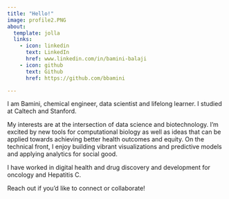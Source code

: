```yaml
---
title: "Hello!"
image: profile2.PNG
about:
  template: jolla
  links:
    - icon: linkedin
      text: LinkedIn
      href: www.linkedin.com/in/bamini-balaji
    - icon: github
      text: Github
      href: https://github.com/bbamini

---
```


:::{#hero-heading}

I am Bamini, chemical engineer, data scientist and lifelong learner. I studied at Caltech and Stanford.

My interests are at the intersection of data science and biotechnology. I'm excited by new tools for computational biology as well as ideas that can be applied towards achieving better health outcomes and equity. On the technical front, I enjoy building vibrant visualizations and predictive models and applying analytics for social good. 

I have worked in digital health and drug discovery and development for oncology and Hepatitis C. 

Reach out if you'd like to connect or collaborate!

:::